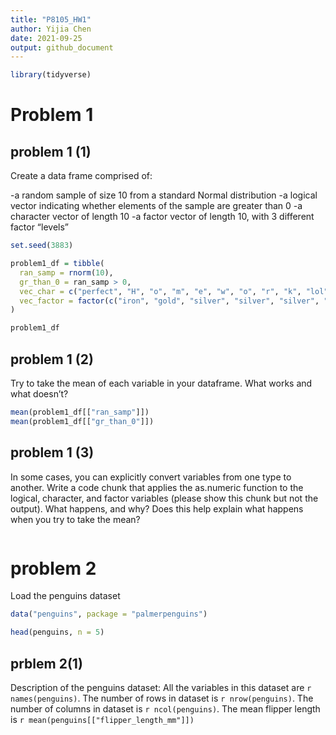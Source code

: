 ```yaml
---
title: "P8105_HW1"
author: Yijia Chen
date: 2021-09-25
output: github_document
---
```


```r
library(tidyverse)
```

# Problem 1
## problem 1 (1)

Create a data frame comprised of:

 -a random sample of size 10 from a standard Normal distribution
 -a logical vector indicating whether elements of the sample are greater than 0
 -a character vector of length 10
 -a factor vector of length 10, with 3 different factor “levels”
 
```r


set.seed(3883)

problem1_df = tibble(
  ran_samp = rnorm(10),
  gr_than_0 = ran_samp > 0,
  vec_char = c("perfect", "H", "o", "m", "e", "w", "o", "r", "k", "lol"),
  vec_factor = factor(c("iron", "gold", "silver", "silver", "silver", "gold", "iron", "silver", "gold", "iron"))
)

problem1_df


```

## problem 1 (2)
Try to take the mean of each variable in your dataframe. What works and what doesn’t?

```r


mean(problem1_df[["ran_samp"]])
mean(problem1_df[["gr_than_0"]])


```

## problem 1 (3)
In some cases, you can explicitly convert variables from one type to another. Write a code chunk that applies the as.numeric function to the logical, character, and factor variables (please show this chunk but not the output). What happens, and why? Does this help explain what happens when you try to take the mean?

```r

```

# problem 2
Load the penguins dataset

```r


data("penguins", package = "palmerpenguins")

head(penguins, n = 5)

```
## prblem 2(1)
Description of the penguins dataset:
All the variables in this dataset are `r names(penguins)`.
The number of rows in dataset is `r nrow(penguins)`.
The number of columns in dataset is `r ncol(penguins)`.
The mean flipper length is `r mean(penguins[["flipper_length_mm"]])`

